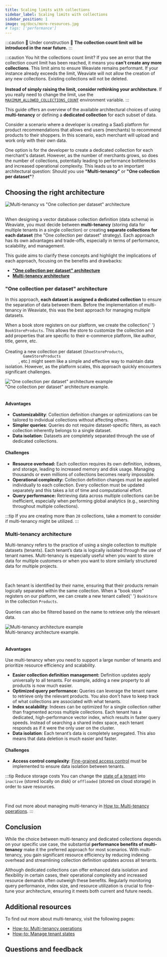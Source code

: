 ```yaml
---
title: Scaling limits with collections
sidebar_label: Scaling limits with collections
sidebar_position: 1
image: og/docs/more-resources.jpg
# tags: ['performance']
---
```


:::caution 🚧 Under construction 🚧 
**The collection count limit will be introduced in the near future.**
:::

:::caution You hit the collections count limit?
If you see an error that the collection count limit has been reached, it means you **can't create any more collections**. This limit aims to ensure Weaviate remains performant. If your instance already exceeds the limit, Weaviate will not allow the creation of any new collections. Existing collections will not be deleted.<br /><br />
**Instead of simply raising the limit, consider rethinking your architecture**. If you really need to change the limit, use the [`MAXIMUM_ALLOWED_COLLECTIONS_COUNT`](/developers/weaviate/config-refs/env-vars) environment variable.
:::

This guide offers an overview of the available architectural choices of using **multi-tenancy** or defining a **dedicated collection** for each subset of data.

Consider a scenario where a developer is creating a SaaS platform for product recommendations that allows end users (merchants) to recommend products to their shoppers. In this scenario, each merchant will upload and work only with their own data.

One option is for the developer to create a dedicated collection for each merchant's dataset. However, as the number of merchants grows, so does the number of collections, potentially leading to performance bottlenecks and increased operational complexity. This leads us to an important architectural question: Should you use **"Multi-tenancy"** or **"One collection per dataset"**?

## Choosing the right architecture


<div class="row">
  <div class="card">
    <div class="card__image">
      <img
        src={MultiTenanyVsMultipleCollections}
        alt='Multi-tenancy vs "One collection per dataset" architecture'
      />
    </div>
  </div>
</div>
<br />

When designing a vector database collection definition (data schema) in Weaviate, you must decide between **multi-tenancy** (storing data for multiple tenants in a single collection) or creating **separate collections for each dataset** (the "One collection per dataset" strategy). Each approach has its own advantages and trade-offs, especially in terms of performance, scalability, and management.

This guide aims to clarify these concepts and highlight the implications of each approach, focusing on the benefits and drawbacks:

- **["One collection per dataset" architecture](#one-collection-per-dataset-architecture)**
- **[Multi-tenancy architecture](#multi-tenancy-architecture)**

### "One collection per dataset" architecture

In this approach, **each dataset is assigned a dedicated collection** to ensure the separation of data between them. Before the implementation of multi-tenancy in Weaviate, this was the best approach for managing multiple datasets.


<div class="row">
  <div class="col col--4">
    <p>
      When a book store registers on our platform, we create the collection{' '}
      <code>BookStoreProducts</code>. This allows the store
      to customize the collection and add properties that are specific to
      their e-commerce platform, like author, title, genre, etc.
      <br />
      <br />
      Creating a new collection per dataset (<code>ShoeStoreProducts</code>, <code>
        GameStoreProducts
      </code>, etc.) might seem like a simple and effective way to maintain data
      isolation. However, as the platform scales, this approach quickly encounters
      significant challenges.
    </p>
  </div>
  <div class="col col--8">
    <div class="card">
      <div class="card__image">
        <img
          src={MultipleCollectionsExample}
          alt='"One collection per dataset" architecture example'
        />
      </div>
      <div class="card__body">
        "One collection per dataset" architecture example.
      </div>
    </div>
  </div>
</div>
<br />

#### Advantages

- **Customizability**: Collection definition changes or optimizations can be tailored to individual collections without affecting others.
- **Simpler queries**: Queries do not require dataset-specific filters, as each collection inherently belongs to a single dataset.
- **Data isolation**: Datasets are completely separated through the use of dedicated collections.

#### Challenges

- **Resource overhead:** Each collection requires its own definition, indexes, and storage, leading to increased memory and disk usage. Managing thousands or even millions of collections becomes nearly impossible.
- **Operational complexity:** Collection definition changes must be applied individually to each collection. Every collection must be updated separately and this takes a lot of time and computational effort.
- **Query performance:** Retrieving data across multiple collections can be inefficient, especially when performing global analytics (e.g., searching throughout multiple collections).

:::tip
If you are creating more than `20` collections, take a moment to consider if multi-tenancy might be utilized.
:::

### Multi-tenancy architecture

Multi-tenancy refers to the practice of using a single collection to multiple datasets (tenants). Each tenant’s data is logically isolated through the use of tenant names. Multi-tenancy is especially useful when you want to store data for multiple customers or when you want to store similarly structured data for multiple projects.


<div class="row">
  <div class="col col--4">
    <br />
    <p>
      Each tenant is identified by their name, ensuring that their products
      remain logically separated within the same collection. When a "book store"
      registers on our platform, we can create a new tenant called{' '}
      <code>BookStore</code> in the collection <code>Products</code>.
      <br />
      <br />
      Queries can also be filtered based on the name to retrieve only the relevant
      data.
    </p>
  </div>
  <div class="col col--8">
    <div class="card">
      <div class="card__image">
        <img
          src={MultiTenancyExample}
          alt="Multi-tenancy architecture example"
        />
      </div>
      <div class="card__body">Multi-tenancy architecture example.</div>
    </div>
  </div>
</div>
<br />

#### Advantages

Use multi-tenancy when you need to support a large number of tenants and prioritize resource efficiency and scalability.

- **Easier collection definition management:** Definition updates apply universally to all tenants. For example, adding a new property to all products is now much easier.
- **Optimized query performance:** Queries can leverage the tenant name to retrieve only the relevant products. You also don't have to keep track of what collections are associated with what tenants.
- **Index scalability**: Indexes can be optimized for a single collection rather than fragmented across multiple collections. Each tenant has a dedicated, high-performance vector index, which results in faster query speeds. Instead of searching a shared index space, each tenant responds as if it were the only user on the cluster.
- **Data isolation**: Each tenant’s data is completely segregated. This also means that data deletion is much easier and faster.

#### Challenges

- **Access control complexity**: [Fine-grained access control](/developers/weaviate/configuration/authorization) must be implemented to ensure data isolation between tenants.

:::tip Reduce storage costs
You can change the [state of a tenant](/developers/weaviate/starter-guides/managing-resources/tenant-states) into `inactive` (stored locally on disk) or `offloaded` (stored on cloud storage) in order to save resources.

<br />

Find out more about managing multi-tenancy in [How to: Multi-tenancy operations](/developers/weaviate/manage-data/multi-tenancy).
:::

## Conclusion

While the choice between multi-tenancy and dedicated collections depends on your specific use case, the substantial **performance benefits of multi-tenancy** make it the preferred approach for most scenarios. With multi-tenancy, you gain significant resource efficiency by reducing indexing overhead and streamlining collection definition updates across all tenants.

Although dedicated collections can offer enhanced data isolation and flexibility in certain cases, their operational complexity and increased resource demands often outweigh these benefits. Regularly monitoring query performance, index size, and resource utilization is crucial to fine-tune your architecture, ensuring it meets both current and future needs.

## Additional resources

To find out more about multi-tenancy, visit the following pages:

- [How-to: Multi-tenancy operations](/developers/weaviate/manage-data/multi-tenancy)
- [How-to: Manage tenant states](/developers/weaviate/manage-data/tenant-states)

## Questions and feedback


<DocsFeedback />
